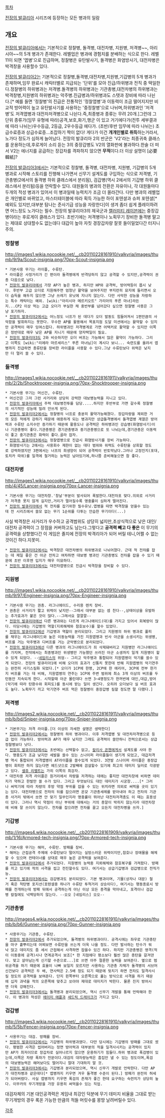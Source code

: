 [[목차]]

[[전장의 발큐리아]] 시리즈에 등장하는 모든 병과의 일람

== 개요 ==

[[전장의 발큐리아]]에서는 기본적으로 정찰병, 돌격병, 대전차병, 지원병, 저격병~~, 아리시아~~의 5개 병과가 존재한다. 레벨업은 병과에 경험치를 분배하는 식으로 한다. 레벨 11이 되면 '엽병'으로 진급하며, 정찰병은 유탄발사기, 돌격병은 화염방사기, 대전차병은 박격창을 사용할수 있다.

[[전장의 발큐리아2]]는 기본적으로 정찰병,돌격병,대전차병,지원병,기갑병의 5개 병과가 존재하며,임무 완료시 캐릭터별로 지급되는 '단위'를 모아 진급/하위병과 전직 중 택일한다.정찰병의 하위병과는 저격병.돌격병의 하위병과는 기관총병,대전차병의 하위병과는 박격창병,지원병의 하위병과는 악주병.진급병과/하위병과도 스탯과 장비에 따라 나뉜다.[* 예를 들면 '정찰병'의 진급은 전통적인 '정찰엽병'과 이동력이 조금 떨어지지만 비교적 방어력이 높고 유탄발사기를 사용하는 '중정찰병'으로 나뉘며,하위병과인 '저격병'도 저격엽병과 대전차저격병으로 나뉜다.즉,최종병과 종류는 무려 20개.]그런데 그 단위 종류가(임무 유형에 따라)공격,보호,화기,행군 이 있고 거기에다가(전투 세부결과에 따라 나뉘는)우수등급, 2등급, 2우수등급 에다가. (초반/후반 임무에 따라 나뉘는) 초급수료증과 상급수료증...조잡하기 짝이 없다! 게다가 이건 '''개개인별로 취득'''하는거라서, 노가다 정도가 심하게 늘어났다.
전장의 발큐리아 2의 반군은 'V2'라는 최종귀축 클래스를 운용하는데,후로게이 소리 듣는 3의 중장갑병도 V2의 열화판에 불과하다.한술 더 떠서 V2는 에너지를 공급하는 장갑차를 격파하지 않으면 '''무적'''이다.더 이상 설명이 [必要韓紙]?

[[전장의 발큐리아3]]에서는 기본적으로 정찰병, 돌격병, 대전차병, 지원병, 기갑병의 5개 병과로 시작해 스토리를 진행해 나가면서 신무기 설계도를 구입하는 식으로 저격병, 기관총병(2에서의 돌격병 하위 클래스에서 분리됨), 검갑병(역시 2에서의 기갑병 하위 클래스에서 분리됨)등을 언락할수 있다. 대원들의 병과의 전환은 자유이나, 각 대원들마다 두개의 적성 병과가 있어서 이 병과일때 능력치가 조금 더 올라간다. 다만 병과의 레벨업은 개인별로 바뀌었고, 마스터테이블에 따라 획득 가능한 하이 포텐셜과 슈퍼 포텐셜[* 예외도 있지만,대부분 탐나는 준사기급 성능을 자랑한다]이 생겨 좀더 쉽게 플레이하려면 어느정도 노가다는 필수.
전장의 발큐리아3의 제국군과 [[캘러미티 레이븐]]에는 중장갑병이라는 후로게이 클래스가 있다. 초반기에는 저격병이나 노획무기 장비한 돌격병 말고는 제대로 상대할수도 없는데다 대갑이 높아 자칫 경장갑차량 잘못 들이밀었다간 터지니 주의.

=== 정찰병 ===
http://images1.wikia.nocookie.net/__cb20110228161910/valkyria/images/thumb/9/9a/Scout-insignia.png/70px-Scout-insignia.png

 * 기본사용 무기는 라이플, 수류탄.
 * 라이플은 사정거리가 긴 편이라 돌격병에게 반격당하지 않고 공격할 수 있지만,공격력이 권총 다음으로 낮다.
 * [[전장의 발큐리아]]에서 가장 AP가 높은 병과, 하지만 HP와 공격력, 방어력등이 몹시 낮다. 후반부 고급 오더로 지원해주면 엄청난 활약을 보여주지만 부지런히 묘지에 들리면서 오더 습득을 해두지 않으면 그냥 쓰레기 유닛에 지나지 않는다. 다만 사악한 성능을 자랑하는 특수 캐릭터는 예외. [wiki:"아리시아 메르키오트" 가리아의 푸른 마녀]라든지...CP2 이상 먹는 고급 오더가 부실한 채 중반부를 넘어갔다 싶으면 정찰병 사용은 그냥 포기하자.
 * [[전장의 발큐리아2]]에서는 어느정도 너프가 된 데다가 오더 발동도 힘들어져서 1편만큼의 사악함을 발휘하지는 못한다. 우수한 AP를 활용해서 목표지점 도달 미션에서는 활약할 수 있지만 공격력이 매우 잉여스럽다. 하위병과인 저격병계로 가면 어택커로 활약할 수 있지만 이쪽은 정반대로 매우 낮은 AP를 지니기 때문에 양자택일이 필요. 
 * [[전장의 발큐리아3]]도 2와 비슷하지만 오더 버프는 가능해서 많은 활약이 가능하다. 그리고 이쪽도 [wiki:"리에라 마르세리스" 푸른 마녀님]이 계시다 보니... 숙련도를 올려서 엽병까지 진급하면 총류탄을 장비한 라이플을 사용할 수 있다.그냥 수류탄보다 위력은 낮지만 더 멀리 쏠 수 있다.

=== 돌격병 ===
http://images1.wikia.nocookie.net/__cb20110228161911/valkyria/images/thumb/2/2b/Shocktrooper-insignia.png/70px-Shocktrooper-insignia.png

 * 기본사용 무기는 머신건, 수류탄.
 * 머신건은 그저 그런 사거리와 상당히 강력한 대보병능력을 지니고 있다.
 * [[전장의 발큐리아]]에서 주력 대보병전투를 담당.....하지만 후반부로 가면 갈수록 정찰병의 사기적인 성능에 밀려 안쓰게 된다.
 * [[전장의 발큐리아2]]에서는 정찰병의 너프로 충분히 활약가능해졌다. 장갑차량을 제외한 거의 모든 적에게 강하기 때문에 애용하게 되는 병과지만 상급돌격병에서 돌격엽병 계열은 방어력과 수류탄 소지수만 증가하기 때문에 활용도나 공격력은 하위병과인 강습병(화염방사기)이나 기관총병이 좋다.기관총병은 경기관총병과 중기관총병으로 또 나뉘는데,경기관총은 이동력이 좋고 중기관총은 화력이 좋다.골라 잡자.
 * [[전장의 발큐리아3]]에서는 정찰엽병으로 진급시 화염방사기를 장비 가능하다.
 * 화염방사기는 2에서는 사용회수 제한이 없는 데다 범위와 위력도 수류탄을 상회할 정도로 강력하였지만 3편에서는 너프의 희생양이 되어 공격력이 반토막났다.그러나 고정진지(포대,토치카 따위)를 일격에 철거하는 능력은 남아있기에,하나쯤 준비해놓으면 참 좋다.

=== 대전차병 ===
http://images1.wikia.nocookie.net/__cb20110228161910/valkyria/images/thumb/4/45/Lancer-insignia.png/70px-Lancer-insignia.png

 * 기본사용 무기는 대전차창.'창날'부분이 발사되어 폭발한다.대전차포 맞다.의외로 사거리가 저격총 못지 않게 길지만,거리가 멀어질수록 명중률이 심하게 떨어진다.
 * [[전장의 발큐리아]]에서 적 전차를 잡기위한 필수유닛.엽병을 따면 박격창을 얻을수 있는데 전 시리즈에서 쓸모 없는 무기 1순위를 다투는 안습한 무기이다(...)
사실 박격창은 사거리가 우수하고 공격범위도 상당히 넓지만,초상식적으로 낮은 대인/대전차 공격력이 그 장점을 커버하고도 남는다.그렇다고 '''공격력 빼고 다 좋은''' 이 무기의 공격력을 상향했다간 이 게임은 졸지에 전장의 박격리아가 되어 버릴 테니,어쩔 수 없는 것이긴 하다.지못미.
 * [[전장의 발큐리아2]]에서는 박격창은 대전차병의 하위병과로 나뉘어졌다. 근데 적 전차를 잡는 데 제일 좋은 건 아군 전차고 여차하면 대보병 병과인 기관총병도 전차를 잡을 수 있기 때문에 초반 이후엔 입지가 매우 미묘하다.
 * [[전장의 발큐리아3]]에서는 대전차엽병으로 진급시 박격창을 장비할 수 있다.

=== 지원병 ===
http://images1.wikia.nocookie.net/__cb20110228161910/valkyria/images/thumb/9/97/Engineer-insignia.png/70px-Engineer-insignia.png

 * 기본사용 무기는 권총. 라그나에이드, 수리용 렌치 장비.
 * 권총은 사거리가 짧고 위력이 낮지만--그래서 대부분 없는 셈 친다--,상태이상을 유발하는 추가효과가 붙은 것이 많다.--그래서요 깔깔깔--
 * [[전장의 발큐리아]]에선 다른 병과와는 다르게 라그나에이드(대)를 가지고 있어서 회복량이 많다. 이당시에는 기갑병의 역할(지뢰해체와 참호보수)를 할수 있었다.
 * [[전장의 발큐리아2]]에선 기갑병과 역할이 분리되었다. 그리고 지원병의 하위 병과로 풀피를 채우는 라그나에이드와 높은 이동능력을 가진 지원엽병과 빈사 아군을 소생시키는 위생병,버프를 거는 악주병과 디버프를 거는 군악병으로 분리되었다.
 * [[전장의 발큐리아3]]에선 다른 병과의 라그나에이드가 죄 삭제돼버리고 지원병만 라그나에이드를 가지며, 전작에서는 최종병과인 위생병만 가능했던 쓰러진 아군 소생까지 일개 지원병이 할수 있게 되었다. --[[네임리스]]의 위엄-- 그리고 악주병과 통합되어 지원엽병이 악기를 쓸수 있게 되었다. 전장의 발큐리아1에 비해 오더의 효과가 신통치 못한데 반해 지원엽병의 악기연주는 완전히 사기스킬화 되었다.[* 오더가 1CP에 한명, 2CP에 한 에리어, 3CP에 전부 한가지 버프를 거는 데 비해, 지원엽병의 연주는 1CP에 주변 범위에 최소 3개 이상의 버프를 두턴동안 지속되게 한다. 시작할때 아군 몰린데다 쓰면 3~4명정도가 한꺼번에 대인,대갑,방어(악기에 따라 탄환수와 회피도)를 동시에 받는 일이 생긴다. 오히려 오더보다 실 버프 효과도 높다. 노획무기 끼고 악기연주 버프 먹은 정찰병이 중장갑병 킬할 정도면 말 다했다.] 

=== 저격병 ===
http://images2.wikia.nocookie.net/__cb20110228161911/valkyria/images/thumb/b/bd/Sniper-insignia.png/70px-Sniper-insignia.png

 * 기본무기는 저격 라이플.[더 이상의 자세한 설명은 생략한다]
 * [[전장의 발큐리아2]]에서는 정찰병의 하위 병과이다. 이후 저격엽병 및 대전차저격병으로 등급 업이 가능하다. 방어력과 AP가 매우 낮지만 그래도 공격력이 쓸만하니 전력으로서는 상급정찰병보다 낫다. 
 * [[전장의 발큐리아3]]에서는 초반에는 선택할수 없고, [[칼리사 콘첸]]에게서 설계도를 사야 한다. 명중도가 조금 낮지만 세발을 쏠수 있는 스나이퍼 라이플들이 생기게 되었고, 대갑저격병 역시 통합되어 저격엽병이 AT라이플을 쓸수있게 되었다. 3연발 스나이퍼 라이플은 중장갑병이 회피만 하지 않는다면 헤드샷으로 2발째에 끔살할수 있기에 최고의 데미지 딜러로 각광받고 있다. [[셀쥬 리벨트]]는 가히 이쪽의 최강자.
 * 대전차용 저격 라이플은 원거리에서 차량을 저격하는 데에는 좋지만 대전차창에 비하면 데미지가 약하고 한발만 쏠 수가 있다. 그리고 무엇보다도 대인 데미지가 시궁창....[* 그러나 써먹기에 따라 차량의 후방 약점 부위를 잡을 수 있는 위치라면 의외로 써먹을 곳이 있기는 있다. 대전차병으로 전차의 뒤를 잡으려면 온갖 기관총세례를 받아내야 하고 전차의 기관총 사거리 밖에서 쏘면 안 맞기 일쑤인지라 명중률이 뛰어난 대전차저격총도 이 때는 효용성이 있다. 그러나 역시 약점이 아닌 부위에 대해서는 거의 총알이 박히지 않는지라 대전차창에 비해 잘 쓰이지 않는다. 전차를 잡으려면 전차를 끌고 오든지 대전차병을 쓰자.]

=== 기갑병 ===
http://images4.wikia.nocookie.net/__cb20110228161909/valkyria/images/thumb/1/16/Armored-tech-insignia.png/70px-Armored-tech-insignia.png

 * 기본사용 무기는 해머, 수류탄. 방패를 장비.
 * 해머는 근접공격 주제에 수류탄보다 떨어지는 실망스러운 위력이지만,참호나 장애물을 해체할 수 있으며 컨테이너를 상대로 매우 높은 공격력을 보여준다.
 * [[전장의 발큐리아2]]에서 추가되었다. 지원병의 능력중 지뢰해체와 참호복구를 가져왔다. 방패를 끼고 있기에 적의 사격을 씹고 전진할수도 있다. 여기서는 상급기갑병과 검갑병으로 전직가능.
 * [[전장의 발큐리아3]]에서는 검갑병과도 분리되었다. 기본 병과이며, 기물(상자나 대문) 철거 혹은 척탄병 포지션(포텐셜중 하나가 수류탄 투척거리 상승이다), 여기서는 행동종료시 방패를 전개하는데 방패 뒤에서 공격하는게 아닌 이상 모든 총격을 막아내고, 포격이나 검갑병 칼질에도 넉백당하지 않는다. --오오 [네임리스] 오오--

=== 기관총병 ===
http://images4.wikia.nocookie.net/__cb20110228161910/valkyria/images/thumb/b/b6/Gunner-insignia.png/70px-Gunner-insignia.png

 * 사용무기는 기관총, 수류탄.
 * [[전장의 발큐리아2]]에서 추가되었으며, 돌격병의 하위병과이다. 공격시에는 좌우로 기관총탄을 마구 흩뿌리는데 어찌보면 수류탄을 쓰는게 더욱 나을 정도. 다만 발사하는 탄수가 워낙 많고 데미지도 좀 세서 근접해서 사격하면 잡을수 있긴 하다. 하지만 기관총병은 영격(적이 이동중에 공격)시나 연계공격시 보조[* 한 지점에다 평소보다 훨씬 많은 총탄을 갈겨댄다. 맞고 살아남는게 신기할 수준으로...]로 쓰면 아주 절륜한 능력을 보여준다. 옆으로 범위공격을 하기 때문에 효율이 나빠 보일지 모르지만 사용하는 기관총 자체가 돌격병의 서브머신건보다 공격력은 두 배, 연사력은 2.5배 정도 되기 때문에 뒷치기 하면 전차도 일격사시킬 정도의 공격력을 보여준다. 단지 왼쪽부터 오른쪽으로 훑는 방식으로 사격을 하기 때문에 십자 과녁을 적의 오른쪽에 맞추고 쏘아야 제대로 대미지가 박힌다. 물론 진지 방어시엔 더욱 강해진다.
 * [[전장의 발큐리아3]]에서는 돌격병과 분리되었으며, 역시 신무기 개발을 통해 언락해야 한다. 이 병과의 적성은 [[에이미 애플]]과 [[세드릭 드레이크]]가 가지고 있다.

=== 검갑병 ===
http://images3.wikia.nocookie.net/__cb20110228161910/valkyria/images/thumb/5/5b/Fencer-insignia.png/70px-Fencer-insignia.png

 * 사용무기는 대검. 방패를 장비.
 * [[전장의 발큐리아2]]에서는 기갑병의 하위병과였다. 다만 당시에는 기갑병의 방패를 그대로 썼다. 평범한 사격은 씹어버리는 정면 방어력과 대부분의 적을 일격사시키는 공격력이 있지만 AP가 최저이므로 장갑차로 실어나르지 않으면 운용하기가 힘들다.하위 병과로 폭검병이 있는데,이쪽은 차량 폭파가 전문이다.대검의 대차량능력은 흠집만 낼 수 있는 정도이며,폭검의 대보병능력은 해머보다도 떨어지니 절대 기대하지 말 것.
 * [[전장의 발큐리아3]]에서는 기갑병과 분리되었으며, 역시 신무기 개발로 언락한다. 다만 AP가 대전차병과 같은데다[* 엽병까지 키우면 겨우 돌격병 수준이 된다.] 방패가 완전히 허세가 되어버렸다. 사실 엽병까지 키우면 폭검의 존재가 좋긴 한데 요구하는 숙련치가 상당히 높다. 이무카의 무기개방을 가장 유용히 써먹을수 있는 직업.
대검자체의 기본 대인공격력은 게임내 최강인 덕분에 무기 데미지 비율을 그대로 받는 무기개방의 경우 록온 가능한 만큼의 적들 머릿수를 몽땅 날려버릴수 있다.


[[각주]]
